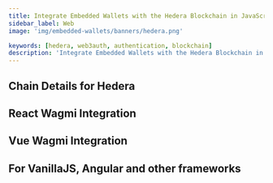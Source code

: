 ```yaml
---
title: Integrate Embedded Wallets with the Hedera Blockchain in JavaScript
sidebar_label: Web
image: 'img/embedded-wallets/banners/hedera.png'

keywords: [hedera, web3auth, authentication, blockchain]
description: 'Integrate Embedded Wallets with the Hedera Blockchain in JavaScript | Embedded Wallets'
---
```



<SEO
  title="Integrate Embedded Wallets with the Hedera Blockchain in JavaScript"
  description="Integrate Embedded Wallets with the Hedera Blockchain in JavaScript | Embedded Wallets"
  image="https://docs.metamask.io/img/embedded-wallets/banners/hedera.png"
  slug="/embedded-wallets/connect-blockchain/evm/hedera/web"
/>

## Chain Details for Hedera

<ChainDetailsHedera />

## React Wagmi Integration

<ReactWagmiIntegration />

## Vue Wagmi Integration

<VueWagmiIntegration />

## For VanillaJS, Angular and other frameworks

<JsBlockchainMethods />
